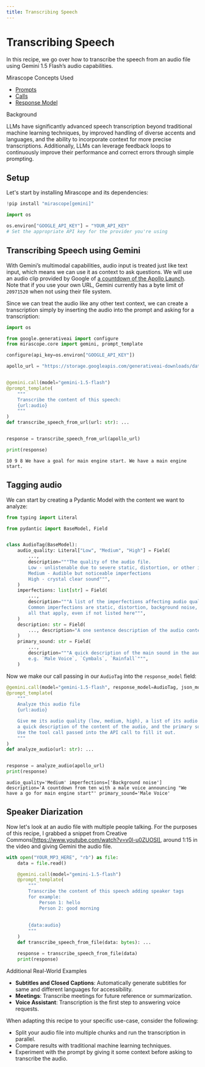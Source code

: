 ```yaml
---
title: Transcribing Speech
---
```


# Transcribing Speech

In this recipe, we go over how to transcribe the speech from an audio file using Gemini 1.5 Flash’s audio capabilities.

<div class="admonition tip">
<p class="admonition-title">Mirascope Concepts Used</p>
<ul>
<li><a href="../../../learn/prompts/">Prompts</a></li>
<li><a href="../../../learn/calls/">Calls</a></li>
<li><a href="../../../learn/response_models/">Response Model</a></li>
</ul>
</div>

<div class="admonition note">
<p class="admonition-title">Background</p>
<p>
LLMs have significantly advanced speech transcription beyond traditional machine learning techniques, by improved handling of diverse accents and languages, and the ability to incorporate context for more precise transcriptions. Additionally, LLMs can leverage feedback loops to continuously improve their performance and correct errors through simple prompting.
</p>
</div>

## Setup

Let's start by installing Mirascope and its dependencies:


```python
!pip install "mirascope[gemini]"
```


```python
import os

os.environ["GOOGLE_API_KEY"] = "YOUR_API_KEY"
# Set the appropriate API key for the provider you're using
```

## Transcribing Speech using Gemini

With Gemini’s multimodal capabilities, audio input is treated just like text input, which means we can use it as context to ask questions. We will use an audio clip provided by Google of [a countdown of the Apollo Launch](https://storage.googleapis.com/generativeai-downloads/data/Apollo-11_Day-01-Highlights-10s.mp3). Note that if you use your own URL, Gemini currently has a byte limit of `20971520` when not using their file system.

Since we can treat the audio like any other text context, we can create a transcription simply by inserting the audio into the prompt and asking for a transcription:


```python
import os

from google.generativeai import configure
from mirascope.core import gemini, prompt_template

configure(api_key=os.environ["GOOGLE_API_KEY"])

apollo_url = "https://storage.googleapis.com/generativeai-downloads/data/Apollo-11_Day-01-Highlights-10s.mp3"


@gemini.call(model="gemini-1.5-flash")
@prompt_template(
    """
    Transcribe the content of this speech:
    {url:audio}
    """
)
def transcribe_speech_from_url(url: str): ...


response = transcribe_speech_from_url(apollo_url)

print(response)
```

    10 9 8 We have a goal for main engine start. We have a main engine start. 



## Tagging audio 

We can start by creating a Pydantic Model with the content we want to analyze:



```python
from typing import Literal

from pydantic import BaseModel, Field


class AudioTag(BaseModel):
    audio_quality: Literal["Low", "Medium", "High"] = Field(
        ...,
        description="""The quality of the audio file.
        Low - unlistenable due to severe static, distortion, or other imperfections
        Medium - Audible but noticeable imperfections
        High - crystal clear sound""",
    )
    imperfections: list[str] = Field(
        ...,
        description="""A list of the imperfections affecting audio quality, if any.
        Common imperfections are static, distortion, background noise, echo, but include
        all that apply, even if not listed here""",
    )
    description: str = Field(
        ..., description="A one sentence description of the audio content"
    )
    primary_sound: str = Field(
        ...,
        description="""A quick description of the main sound in the audio,
        e.g. `Male Voice`, `Cymbals`, `Rainfall`""",
    )
```

Now we make our call passing in our `AudioTag` into the `response_model` field:



```python
@gemini.call(model="gemini-1.5-flash", response_model=AudioTag, json_mode=True)
@prompt_template(
    """
    Analyze this audio file
    {url:audio}

    Give me its audio quality (low, medium, high), a list of its audio flaws (if any),
    a quick description of the content of the audio, and the primary sound in the audio.
    Use the tool call passed into the API call to fill it out.
    """
)
def analyze_audio(url: str): ...


response = analyze_audio(apollo_url)
print(response)
```

    audio_quality='Medium' imperfections=['Background noise'] description='A countdown from ten with a male voice announcing "We have a go for main engine start"' primary_sound='Male Voice'



## Speaker Diarization

Now let's look at an audio file with multiple people talking. For the purposes of this recipe, I grabbed a snippet from Creative Commons[https://www.youtube.com/watch?v=v0l-u0ZUOSI], around 1:15 in the video and giving Gemini the audio file.



```python
with open("YOUR_MP3_HERE", "rb") as file:
    data = file.read()

    @gemini.call(model="gemini-1.5-flash")
    @prompt_template(
        """
        Transcribe the content of this speech adding speaker tags 
        for example: 
            Person 1: hello 
            Person 2: good morning
        
        
        {data:audio}
        """
    )
    def transcribe_speech_from_file(data: bytes): ...

    response = transcribe_speech_from_file(data)
    print(response)
```


<div class="admonition tip">
<p class="admonition-title">Additional Real-World Examples</p>
<ul>
<li><b>Subtitles and Closed Captions</b>: Automatically generate subtitles for same and different languages for accessibility.</li>
<li><b>Meetings</b>: Transcribe meetings for future reference or summarization.</li>
<li><b>Voice Assistant</b>: Transcription is the first step to answering voice requests.</li>
</ul>
</div>

When adapting this recipe to your specific use-case, consider the following:

- Split your audio file into multiple chunks and run the transcription in parallel.
- Compare results with traditional machine learning techniques.
- Experiment with the prompt by giving it some context before asking to transcribe the audio.

